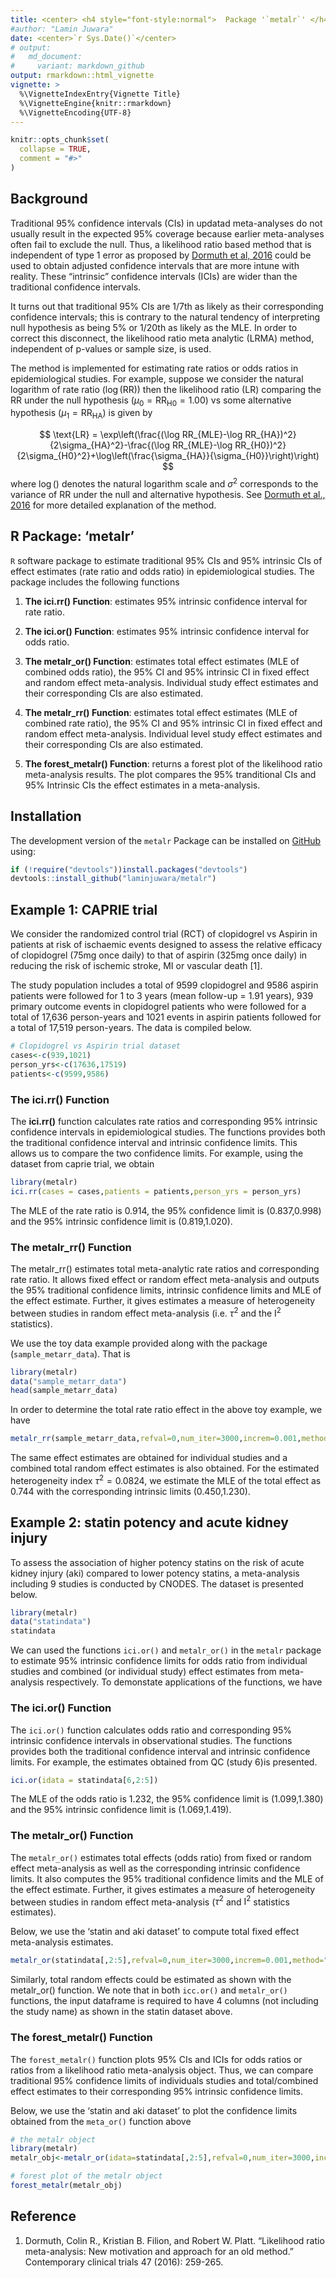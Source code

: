 ```yaml
---
title: <center> <h4 style="font-style:normal">  Package '`metalr`' </h4> </center>
#author: "Lamin Juwara"
date: <center>`r Sys.Date()`</center>
# output:
#   md_document:
#     variant: markdown_github
output: rmarkdown::html_vignette
vignette: >
  %\VignetteIndexEntry{Vignette Title}
  %\VignetteEngine{knitr::rmarkdown}
  %\VignetteEncoding{UTF-8}
---
```


```r
knitr::opts_chunk$set(
  collapse = TRUE,
  comment = "#>"
)
```

## Background

Traditional 95% confidence intervals (CIs) in updatad meta-analyses do not usually result in the expected 95% coverage because earlier meta-analyses often fail to exclude the null. Thus, a likelihood ratio based method that is independent of type 1 error as proposed by [Dormuth et al, 2016](https://www.ncbi.nlm.nih.gov/pubmed/26837056) could be used to obtain adjusted confidence intervals that are more intune with reality. These "intrinsic" confidence intervals (ICIs) are wider than the traditional confidence intervals.

It turns out that traditional 95% CIs are 1/7th as likely as their corresponding confidence intervals; this is contrary to the natural tendency of interpreting null hypothesis as being 5% or 1/20th as likely as the MLE. In order to correct this disconnect, the likelihood ratio meta analytic (LRMA) method, independent of p-values or sample size, is used.

The method is implemented for estimating rate ratios or odds ratios in epidemiological studies. For example, suppose we consider the natural logarithm of rate ratio ($\log(\text{RR})$) then the likelihood ratio (LR) comparing the RR under the null hypothesis ($\mu_0 = \text{RR}_{\text{H0}} = 1.00$) vs some alternative hypothesis ($\mu_1 = \text{RR}_{\text{HA}}$) is given by

$$
\text{LR} = \exp\left(\frac{(\log RR_{MLE}-\log RR_{HA})^2}{2\sigma_{HA}^2}-\frac{(\log RR_{MLE}-\log RR_{H0})^2}{2\sigma_{H0}^2}+\log\left(\frac{\sigma_{HA}}{\sigma_{H0}}\right)\right)
$$
where $\log()$ denotes the natural logarithm scale and $\sigma^2$ corresponds to the variance of RR under the null and alternative hypothesis. See [Dormuth et al., 2016](https://www.ncbi.nlm.nih.gov/pubmed/26837056) for more detailed explanation of the method.


## R Package: 'metalr'

`R` software package to estimate traditional 95% CIs and 95% intrinsic CIs of effect estimates (rate ratio and odds ratio) in epidemiological studies. The package includes the following functions

1. **The ici.rr() Function**: estimates 95% intrinsic confidence interval for rate ratio.

2. **The ici.or() Function**: estimates 95% intrinsic confidence interval for odds ratio.

3. **The metalr_or() Function**: estimates total effect estimates (MLE of combined odds ratio), the 95% CI and 95% intrinsic CI in fixed effect and random effect meta-analysis. Individual study effect estimates and their corresponding CIs are also estimated.

4. **The metalr_rr() Function**: estimates total effect estimates (MLE of combined rate ratio), the 95% CI and 95% intrinsic CI in fixed effect and random effect meta-analysis. Individual level study effect estimates and their corresponding CIs are also estimated.

5. **The forest_metalr() Function**: returns a forest plot of the likelihood ratio meta-analysis results. The plot compares the 95% tranditional CIs and 95% Intrinsic CIs the effect estimates in a meta-analysis.



## Installation

The development version of the `metalr` Package can be installed on [GitHub]() using:

```r
if (!require("devtools"))install.packages("devtools")
devtools::install_github("laminjuwara/metalr")
```


## Example 1: CAPRIE trial

We consider the randomized control trial (RCT) of clopidogrel vs Aspirin in patients at risk of ischaemic events designed to assess the relative efficacy of clopidogrel (75mg once daily) to that of aspirin (325mg once daily) in reducing the risk of ischemic stroke, MI or vascular death [1].

The study population includes a total of 9599 clopidogrel and 9586 aspirin patients were followed for 1 to 3 years (mean follow-up = 1.91 years), 939 primary outcome events in clopidogrel patients who were followed for a total of 17,636 person-years and 1021 events in aspirin patients followed for a total of 17,519 person-years. The data is compiled below.


```r
# Clopidogrel vs Aspirin trial dataset
cases<-c(939,1021)
person_yrs<-c(17636,17519)
patients<-c(9599,9586)   
```

### The ici.rr() Function 

The **ici.rr()** function calculates rate ratios and corresponding 95% intrinsic confidence intervals in epidemiological studies. The functions provides both the traditional confidence interval and intrinsic confidence limits. This allows us to compare the two confidence limits. For example, using the dataset from caprie trial, we obtain

```r
library(metalr)
ici.rr(cases = cases,patients = patients,person_yrs = person_yrs)
```
The MLE of the rate ratio is 0.914, the 95% confidence limit is (0.837,0.998) and the 95% intrinsic confidence limit is (0.819,1.020).

### The metalr_rr() Function

The metalr_rr() estimates total meta-analytic rate ratios and corresponding rate ratio. It allows fixed effect or random effect meta-analysis and outputs the 95% traditional confidence limits, intrinsic confidence limits and MLE of the effect estimate. Further, it gives estimates a measure of heterogeneity between studies in random effect meta-analysis (i.e. $\tau^2$ and the $\text{I}^2$ statistics).


We use the toy data example provided along with the package (`sample_metarr_data`). That is

```r
library(metalr)
data("sample_metarr_data")
head(sample_metarr_data)
```

In order to determine the total rate ratio effect in the above toy example, we have

```r
metalr_rr(sample_metarr_data,refval=0,num_iter=3000,increm=0.001,method="random")
```
The same effect estimates are obtained for individual studies and a combined total random effect estimates is also obtained. For the estimated heterogeneity index $\tau^2 = 0.0824$, we estimate the MLE of the total effect as 0.744 with the corresponding intrinsic limits (0.450,1.230).

## Example 2: statin potency and acute kidney injury

To assess the association of higher potency statins on the risk of acute kidney injury (aki) compared to lower potency statins, a meta-analysis including 9 studies is conducted by CNODES. The dataset is presented below.

```r
library(metalr)
data("statindata")
statindata
```

We can used the functions `ici.or()` and `metalr_or()` in the `metalr` package to estimate 95% intrinsic confidence limits for odds ratio from individual studies and combined (or individual study) effect estimates from meta-analysis respectively. To demonstate applications of the functions, we have

### The ici.or() Function 

The `ici.or()` function calculates odds ratio and corresponding 95% intrinsic confidence intervals in observational studies. The functions provides both the traditional confidence interval and intrinsic confidence limits. For example, the estimates obtained from QC (study 6)is presented.

```r
ici.or(idata = statindata[6,2:5])
```
The MLE of the odds ratio is 1.232, the 95% confidence limit is (1.099,1.380) and the 95% intrinsic confidence limit is (1.069,1.419).

### The metalr_or() Function

The `metalr_or()` estimates total effects (odds ratio) from fixed or random effect meta-analysis as well as the corresponding intrinsic confidence limits. It also computes the 95% traditional confidence limits and the MLE of the effect estimate. Further, it gives estimates a measure of heterogeneity between studies in random effect meta-analysis ($\tau^2$ and $\text{I}^2$ statistics estimates).


Below, we use the 'statin and aki dataset' to compute total fixed effect meta-analysis estimates.

```r
metalr_or(statindata[,2:5],refval=0,num_iter=3000,increm=0.001,method="fixed")
```

Similarly, total random effects could be estimated as shown with the metalr_or() function. We note that in both `icc.or()` and `metalr_or()` functions, the input dataframe is required to have 4 columns (not including the study name) as shown in the statin dataset above.

### The forest_metalr() Function

The `forest_metalr()` function plots 95% CIs and ICIs for odds ratios or ratios from a likelihood ratio meta-analysis object. Thus, we can compare traditional 95% confidence limits of individuals studies and total/combined effect estimates to their corresponding 95% intrinsic confidence limits.

Below, we use the 'statin and aki dataset' to plot the confidence limits obtained from the `meta_or()` function above

```r
# the metalr object
library(metalr)
metalr_obj<-metalr_or(idata=statindata[,2:5],refval=0,num_iter=3000,increm=0.001,method = "random")

# forest plot of the metalr object
forest_metalr(metalr_obj)
```


## Reference

1. Dormuth, Colin R., Kristian B. Filion, and Robert W. Platt. "Likelihood ratio meta-analysis: New motivation and approach for an old method." Contemporary clinical trials 47 (2016): 259-265.




